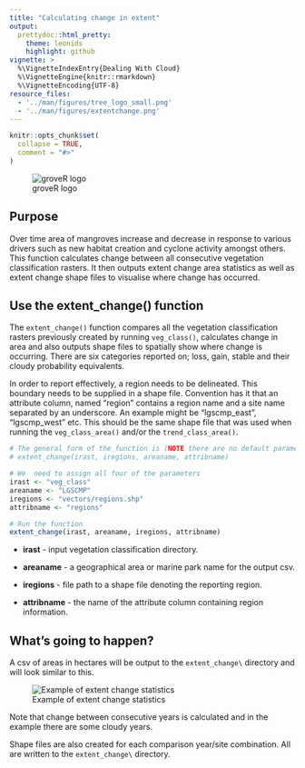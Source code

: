 ```yaml
---
title: "Calculating change in extent"
output: 
  prettydoc::html_pretty:
    theme: leonids
    highlight: github
vignette: >
  %\VignetteIndexEntry{Dealing With Cloud}
  %\VignetteEngine{knitr::rmarkdown}
  %\VignetteEncoding{UTF-8}
resource_files:
  - '../man/figures/tree_logo_small.png'
  - '../man/figures/extentchange.png'
---
```


```r
knitr::opts_chunk$set(
  collapse = TRUE,
  comment = "#>"
)
```

![groveR logo](../man/figures/tree_logo_small.png)

## Purpose
Over time area of mangroves increase and decrease in response to various drivers 
such as new habitat creation and cyclone activity amongst others. This function 
calculates change between all consecutive  vegetation classification rasters. It 
then outputs extent change area statistics as well as extent change shape files 
to visualise where change has occurred.

## Use the extent_change() function
The `extent_change()` function compares all the vegetation classification rasters 
previously created by running `veg_class()`, calculates change in area and also 
outputs shape files to spatially show where change is occurring. There are six 
categories reported on; loss, gain, stable and their cloudy probability equivalents. 

In order to report effectively, a region needs to be delineated. This boundary 
needs to be supplied in a shape file. Convention has it that an attribute column, 
named "region" contains a region name and a site name separated by an underscore. 
An example might be "lgscmp_east", "lgscmp_west" etc. This should be the same 
shape file that was used when running the `veg_class_area()` and/or the 
`trend_class_area()`.

```r
# The general form of the function is (NOTE there are no default parameters)
# extent_change(irast, iregions, areaname, attribname)

# We  need to assign all four of the parameters
irast <- "veg_class"
areaname <- "LGSCMP"
iregions <- "vectors/regions.shp"
attribname <- "regions"

# Run the function
extent_change(irast, areaname, iregions, attribname)

```

* **irast** - input vegetation classification directory.

* **areaname** - a geographical area or marine park name for the output csv.

* **iregions** - file path to a shape file denoting the reporting region.

* **attribname** - the name of the attribute column containing region information.

## What's going to happen?
A csv of areas in hectares will be output to the `extent_change\` directory and will look 
similar to this.

![Example of extent change statistics](../man/figures/extentchange.png)

Note that change between consecutive years is calculated and in the example there 
are some cloudy years.

Shape files are also created for each comparison year/site combination. All are 
written to the `extent_change\` directory.
